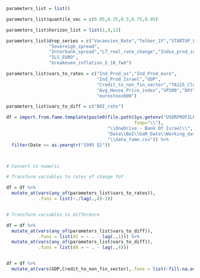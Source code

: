 
```r

parameters_list = list()

parameters_list$quantile_vec = c(0.05,0.25,0.5,0.75,0.95)

parameters_list$horizon_list = list(1,8,12)

parameters_list$drop_series = c("Vacancies_Rate","Telbor_1Y","STARTUP_FP",
                "Sovereigh_spread",
                "Interbank_spread","LT_real_rate_change","Indus_prod_ind",
                "ILS_EURO",
                "breakeven_inflation_5_10_fwd")

parameters_list$vars_to_rates = c("Ind_Prod_us","Ind_Prod_euro",
                                  "Ind_Prod_Israel","GDP",
                                  "Credit_to_non_fin_sector","TA125_Close",
                                  "Avg_House_Price_index","SP500","DXY",
                                  "eurostoxx600")

parameters_list$vars_to_diff = c("BOI_rate")


```


```r

df = import.from.fame.template(paste0(file.path(Sys.getenv("USERPROFILE"),
                                                fsep="\\"),
                                      "\\OneDrive - Bank Of Israel\\",
                                      "Data\\BoI\\GaR_Data\\Working_data",
                                      "\\data_fame.csv")) %>% 
  filter(Date >= as.yearqtr("1995 Q1"))




```


```r

# Convert to numeric

# Transform variables to rates of change YoY

df = df %>% 
  mutate_at(vars(any_of(parameters_list$vars_to_rates)),
            .funs = list(~./lag(.,4)-1))


# Transform variables to difference

df = df %>% 
  mutate_at(vars(any_of(parameters_list$vars_to_diff)),
            .funs = list(d1 = ~ . - lag(.,1))) %>% 
  mutate_at(vars(any_of(parameters_list$vars_to_diff)),
            .funs = list(d4 = ~ . - lag(.,4)))



```


```r

df = df %>% 
  mutate_at(vars(GDP,Credit_to_non_fin_sector),.funs = list(~fill.na.average(.)))

```


